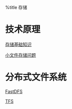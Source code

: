 %title 存储

= 技术原理 =
[[https://community.emc.com/thread/176852|存储基础知识]]

[[http://blog.yunnotes.net/index.php/losf_problem/|小文件存储问题]]

= 分布式文件系统 =
[[fastdfs|FastDFS]]

[[tfs|TFS]]
